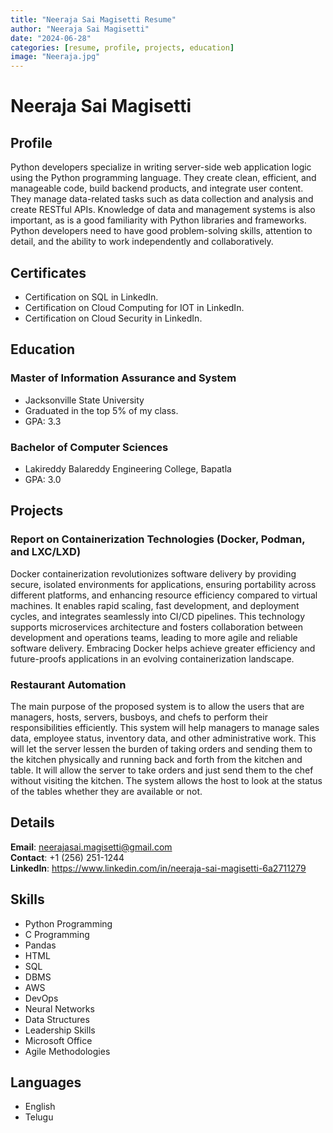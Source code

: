 ```yaml
---
title: "Neeraja Sai Magisetti Resume"
author: "Neeraja Sai Magisetti"
date: "2024-06-28"
categories: [resume, profile, projects, education]
image: "Neeraja.jpg"
---
```


# Neeraja Sai Magisetti

## Profile
Python developers specialize in writing server-side web application logic using the Python programming language. They create clean, efficient, and manageable code, build backend products, and integrate user content. They manage data-related tasks such as data collection and analysis and create RESTful APIs. Knowledge of data and management systems is also important, as is a good familiarity with Python libraries and frameworks. Python developers need to have good problem-solving skills, attention to detail, and the ability to work independently and collaboratively.

## Certificates
- Certification on SQL in LinkedIn.
- Certification on Cloud Computing for IOT in LinkedIn.
- Certification on Cloud Security in LinkedIn.

## Education
### Master of Information Assurance and System
- Jacksonville State University
- Graduated in the top 5% of my class.
- GPA: 3.3

### Bachelor of Computer Sciences
- Lakireddy Balareddy Engineering College, Bapatla
- GPA: 3.0

## Projects
### Report on Containerization Technologies (Docker, Podman, and LXC/LXD)
Docker containerization revolutionizes software delivery by providing secure, isolated environments for applications, ensuring portability across different platforms, and enhancing resource efficiency compared to virtual machines. It enables rapid scaling, fast development, and deployment cycles, and integrates seamlessly into CI/CD pipelines. This technology supports microservices architecture and fosters collaboration between development and operations teams, leading to more agile and reliable software delivery. Embracing Docker helps achieve greater efficiency and future-proofs applications in an evolving containerization landscape.

### Restaurant Automation
The main purpose of the proposed system is to allow the users that are managers, hosts, servers, busboys, and chefs to perform their responsibilities efficiently. This system will help managers to manage sales data, employee status, inventory data, and other administrative work. This will let the server lessen the burden of taking orders and sending them to the kitchen physically and running back and forth from the kitchen and table. It will allow the server to take orders and just send them to the chef without visiting the kitchen. The system allows the host to look at the status of the tables whether they are available or not.

## Details
**Email**: [neerajasai.magisetti@gmail.com](mailto:neerajasai.magisetti@gmail.com)  
**Contact**: +1 (256) 251-1244  
**LinkedIn**: [https://www.linkedin.com/in/neeraja-sai-magisetti-6a2711279](https://www.linkedin.com/in/neeraja-sai-magisetti-6a2711279)

## Skills
- Python Programming
- C Programming
- Pandas
- HTML
- SQL
- DBMS
- AWS
- DevOps
- Neural Networks
- Data Structures
- Leadership Skills
- Microsoft Office
- Agile Methodologies

## Languages
- English
- Telugu
